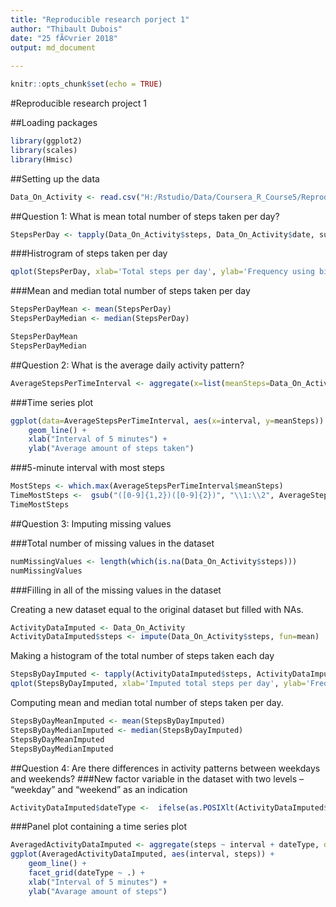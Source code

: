 ```yaml
---
title: "Reproducible research porject 1"
author: "Thibault Dubois"
date: "25 fÃ©vrier 2018"
output: md_document 
  
---
```


```r
knitr::opts_chunk$set(echo = TRUE)
```

#Reproducible research project 1

##Loading packages 
```r
library(ggplot2)
library(scales)
library(Hmisc)
```

##Setting up the data 
```r
Data_On_Activity <- read.csv("H:/Rstudio/Data/Coursera_R_Course5/Reproducible research project 1/activity/activity.csv")
```

##Question 1: What is mean total number of steps taken per day?
```r
StepsPerDay <- tapply(Data_On_Activity$steps, Data_On_Activity$date, sum, na.rm=TRUE)
```
###Histrogram of steps taken per day
```r
qplot(StepsPerDay, xlab='Total steps per day', ylab='Frequency using binwith 500', binwidth=500)
```

###Mean and median total number of steps taken per day
```r
StepsPerDayMean <- mean(StepsPerDay)
StepsPerDayMedian <- median(StepsPerDay)

StepsPerDayMean
StepsPerDayMedian
```

##Question 2: What is the average daily activity pattern?
```r
AverageStepsPerTimeInterval <- aggregate(x=list(meanSteps=Data_On_Activity$steps), by = list(interval=Data_On_Activity$interval), FUN=mean, na.rm=TRUE)
```

###Time series plot 
```r
ggplot(data=AverageStepsPerTimeInterval, aes(x=interval, y=meanSteps)) +
    geom_line() +
    xlab("Interval of 5 minutes") +
    ylab("Average amount of steps taken") 
```

###5-minute interval with most steps 
```r
MostSteps <- which.max(AverageStepsPerTimeInterval$meanSteps)
TimeMostSteps <-  gsub("([0-9]{1,2})([0-9]{2})", "\\1:\\2", AverageStepsPerTimeInterval[MostSteps,'interval'])
TimeMostSteps
```

##Question 3: Imputing missing values

###Total number of missing values in the dataset
```r
numMissingValues <- length(which(is.na(Data_On_Activity$steps)))
numMissingValues
```

###Filling in all of the missing values in the dataset

Creating a new dataset equal to the original dataset but filled with NAs.
```r
ActivityDataImputed <- Data_On_Activity
ActivityDataImputed$steps <- impute(Data_On_Activity$steps, fun=mean)
```

Making a histogram of the total number of steps taken each day
```r
StepsByDayImputed <- tapply(ActivityDataImputed$steps, ActivityDataImputed$date, sum)
qplot(StepsByDayImputed, xlab='Imputed total steps per day', ylab='Frequency (binwith 500)', binwidth=500)
```

Computing mean and median total number of steps taken per day.
```r
StepsByDayMeanImputed <- mean(StepsByDayImputed)
StepsByDayMedianImputed <- median(StepsByDayImputed)
StepsByDayMeanImputed
StepsByDayMedianImputed
```

##Question 4: Are there differences in activity patterns between weekdays and weekends?
###New factor variable in the dataset with two levels – “weekday” and “weekend” as an indication
```r
ActivityDataImputed$dateType <-  ifelse(as.POSIXlt(ActivityDataImputed$date)$wday %in% c(0,6), 'weekend', 'weekday')
```

###Panel plot containing a time series plot
```r
AveragedActivityDataImputed <- aggregate(steps ~ interval + dateType, data=ActivityDataImputed, mean)
ggplot(AveragedActivityDataImputed, aes(interval, steps)) + 
    geom_line() + 
    facet_grid(dateType ~ .) +
    xlab("Interval of 5 minutes") + 
    ylab("Avarage amount of steps")
```






